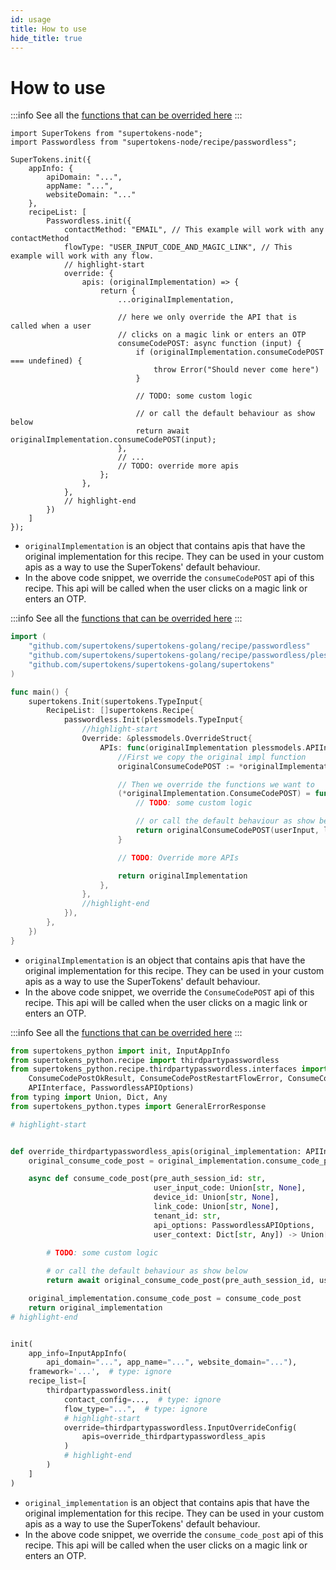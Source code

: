 ```yaml
---
id: usage
title: How to use
hide_title: true
---
```



# How to use

<BackendSDKTabs>
<TabItem value="nodejs">

:::info
See all the [functions that can be overrided here](https://supertokens.com/docs/nodejs/modules/recipe_thirdpartypasswordless.html#APIInterface)
:::

```tsx
import SuperTokens from "supertokens-node";
import Passwordless from "supertokens-node/recipe/passwordless";

SuperTokens.init({
    appInfo: {
        apiDomain: "...",
        appName: "...",
        websiteDomain: "..."
    },
    recipeList: [
        Passwordless.init({
            contactMethod: "EMAIL", // This example will work with any contactMethod
            flowType: "USER_INPUT_CODE_AND_MAGIC_LINK", // This example will work with any flow.
            // highlight-start
			override: {
				apis: (originalImplementation) => {
					return {
						...originalImplementation,

						// here we only override the API that is called when a user
						// clicks on a magic link or enters an OTP
						consumeCodePOST: async function (input) {
							if (originalImplementation.consumeCodePOST === undefined) {
								throw Error("Should never come here")
							}

							// TODO: some custom logic

							// or call the default behaviour as show below
							return await originalImplementation.consumeCodePOST(input);
						},
						// ...
						// TODO: override more apis
					};
				},
			},
            // highlight-end
        })
    ]
});
```

- `originalImplementation` is an object that contains apis that have the original implementation for this recipe. They can be used in your custom apis as a way to use the SuperTokens' default behaviour.
- In the above code snippet, we override the `consumeCodePOST` api of this recipe. This api will be called when the user clicks on a magic link or enters an OTP.

</TabItem>
<TabItem value="go">

:::info
See all the [functions that can be overrided here](https://pkg.go.dev/github.com/supertokens/supertokens-golang/recipe/thirdpartypasswordless/tplmodels#APIInterface)
:::

```go
import (
	"github.com/supertokens/supertokens-golang/recipe/passwordless"
	"github.com/supertokens/supertokens-golang/recipe/passwordless/plessmodels"
	"github.com/supertokens/supertokens-golang/supertokens"
)

func main() {
	supertokens.Init(supertokens.TypeInput{
		RecipeList: []supertokens.Recipe{
			passwordless.Init(plessmodels.TypeInput{
				//highlight-start
				Override: &plessmodels.OverrideStruct{
					APIs: func(originalImplementation plessmodels.APIInterface) plessmodels.APIInterface {
						//First we copy the original impl function
						originalConsumeCodePOST := *originalImplementation.ConsumeCodePOST

						// Then we override the functions we want to
						(*originalImplementation.ConsumeCodePOST) = func(userInput *plessmodels.UserInputCodeWithDeviceID, linkCode *string, preAuthSessionID, tenantId string, options plessmodels.APIOptions, userContext supertokens.UserContext) (plessmodels.ConsumeCodePOSTResponse, error) {
							// TODO: some custom logic

							// or call the default behaviour as show below
							return originalConsumeCodePOST(userInput, linkCode, preAuthSessionID, tenantId, options, userContext)
						}

						// TODO: Override more APIs

						return originalImplementation
					},
				},
				//highlight-end
			}),
		},
	})
}
```

- `originalImplementation` is an object that contains apis that have the original implementation for this recipe. They can be used in your custom apis as a way to use the SuperTokens' default behaviour.
- In the above code snippet, we override the `ConsumeCodePOST` api of this recipe. This api will be called when the user clicks on a magic link or enters an OTP.

</TabItem>
<TabItem value="python">

:::info
See all the [functions that can be overrided here](https://supertokens.com/docs/python/recipe/thirdpartypasswordless/interfaces.html#supertokens_python.recipe.thirdpartypasswordless.interfaces.APIInterface)
:::

```python
from supertokens_python import init, InputAppInfo
from supertokens_python.recipe import thirdpartypasswordless
from supertokens_python.recipe.thirdpartypasswordless.interfaces import (
    ConsumeCodePostOkResult, ConsumeCodePostRestartFlowError, ConsumeCodePostIncorrectUserInputCodeError, ConsumeCodePostExpiredUserInputCodeError,
    APIInterface, PasswordlessAPIOptions)
from typing import Union, Dict, Any
from supertokens_python.types import GeneralErrorResponse

# highlight-start


def override_thirdpartypasswordless_apis(original_implementation: APIInterface):
    original_consume_code_post = original_implementation.consume_code_post

    async def consume_code_post(pre_auth_session_id: str,
                                user_input_code: Union[str, None],
                                device_id: Union[str, None],
                                link_code: Union[str, None],
								tenant_id: str,
                                api_options: PasswordlessAPIOptions,
                                user_context: Dict[str, Any]) -> Union[ConsumeCodePostOkResult, ConsumeCodePostRestartFlowError, ConsumeCodePostIncorrectUserInputCodeError, ConsumeCodePostExpiredUserInputCodeError,
                                                                       GeneralErrorResponse]:
        # TODO: some custom logic

        # or call the default behaviour as show below
        return await original_consume_code_post(pre_auth_session_id, user_input_code, device_id, link_code, tenant_id, api_options, user_context)

    original_implementation.consume_code_post = consume_code_post
    return original_implementation
# highlight-end


init(
    app_info=InputAppInfo(
        api_domain="...", app_name="...", website_domain="..."),
    framework='...',  # type: ignore
    recipe_list=[
        thirdpartypasswordless.init(
            contact_config=...,  # type: ignore
            flow_type="...",  # type: ignore
            # highlight-start
            override=thirdpartypasswordless.InputOverrideConfig(
                apis=override_thirdpartypasswordless_apis
            )
            # highlight-end
        )
    ]
)
```

- `original_implementation` is an object that contains apis that have the original implementation for this recipe. They can be used in your custom apis as a way to use the SuperTokens' default behaviour.
- In the above code snippet, we override the `consume_code_post` api of this recipe. This api will be called when the user clicks on a magic link or enters an OTP.

</TabItem>
</BackendSDKTabs>